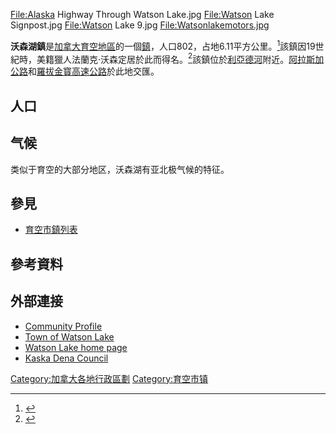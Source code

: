 {{Infobox settlement
|official_name = {{lang|en|Town of Watson Lake}} {{en}}
|name = 沃森湖鎮
|settlement_type = [[鎮|鎮]]（{{lang|en|Town}}）
|pushpin_map = 
|coordinates_region = 
|subdivision_type = [[世界地理索引|國家]]
|subdivision_type1 = [[加拿大行政區劃|省份]]
|subdivision_name = {{CAN}}
|subdivision_name1 = {{YT}}
|leader_title = 鎮長
|leader_name = Justin Brown
|established_title = 建立日期
|established_date = 1984年4月1日
|area_total_km2 = 6.11
|area_land_km2 = 6.11
|area_water_km2 = 
|area_water_sq_mi = 
|area_water_percent = 
|population_as_of = 2011
|population_footnotes = 
|population_note = 
|population_total = 802（育空第3名）
|population_density_km2 = 131
|population_density_sq_mi =  
|timezone = [[太平洋時區|太平洋標準時間]] (PST)
|utc_offset = −8
|timezone_DST = [[太平洋時區|太平洋夏令時間]] (PDT)
|utc_offset_DST = −7
|latd = 60
|latm = 07
|lats = 
|latNS = N
|longd = 128
|longm = 48
|longs = 
|longEW = W
|postal_code_type = 
|postal_code = 
|area_code = 
|website = [http://www.watsonlake.ca/ 沃森湖鎮官方網站（英文）]
|footnotes = 
}}

<gallery mode="packed-hover">
File:Alaska Highway Through Watson Lake.jpg
File:Watson Lake Signpost.jpg
File:Watson Lake 9.jpg
File:Watsonlakemotors.jpg
</gallery>

'''沃森湖鎮'''是[[加拿大|加拿大]][[育空地區|育空地區]]的一個[[鎮|鎮]]，人口802，占地6.11平方公里。<ref name=2011censusYKmunis>{{cite web | url=http://www12.statcan.gc.ca/census-recensement/2011/dp-pd/hlt-fst/pd-pl/Table-Tableau.cfm?LANG=Eng&T=302&SR=1&S=51&O=A&RPP=9999&CMA=0&PR=60 | title=Population and dwelling counts, for Canada, provinces and territories, and census subdivisions (municipalities), 2011 and 2006 censuses (Yukon) | publisher=Statistics Canada | date=January 13, 2014 | accessdate=January 15, 2014 | archive-date=2017-06-30 | archive-url=https://web.archive.org/web/20170630190826/http://www12.statcan.gc.ca/census-recensement/2011/dp-pd/hlt-fst/pd-pl/Table-Tableau.cfm?LANG=Eng&T=302&SR=1&S=51&O=A&RPP=9999&CMA=0&PR=60 | dead-url=no }}</ref>該鎮因19世紀時，美籍獵人法蘭克·沃森定居於此而得名。<ref>{{Cite web |url=http://www.yukoninfo.com/watson-lake-history/ |title=存档副本 |access-date=2017-02-01 |archive-date=2020-09-24 |archive-url=https://web.archive.org/web/20200924183838/https://yukoninfo.com/watson-lake-history/ |dead-url=no }}</ref>該鎮位於[[利亞德河|利亞德河]]附近。[[阿拉斯加公路|阿拉斯加公路]]和[[羅拔金寳高速公路|羅拔金寳高速公路]]於此地交匯。

== 人口 ==
{{Canada_census|2011_population=802|2011_pop_delta=-5.2%|2011_land_area=6.11|2011_pop_density=131.3|2011_median_age=|2011_median_age_m=|2011_median_age_f=|2011_total_pvt_dwell=417|2011_mean_hh_income=|2011_access_date=2012-02-08|2006_population=846|2006_pop_delta=-7.2|2006_land_area=5.16|2006_pop_density=163.9|2006_median_age=37.9|2006_median_age_m=36.8|2006_median_age_f=38.5|2006_total_pvt_dwell=424|2006_mean_hh_income=60,053|2006_access_date=2012-02-08}}

== 气候 ==
类似于育空的大部分地区，沃森湖有亚北极气候的特征。

{{Weather box
|location = 沃森湖鎮
|metric first = Y
|single line = Y
|Jan maximum humidex = 5.6
|Feb maximum humidex = 11.1
|Mar maximum humidex = 11.5
|Apr maximum humidex = 20.0
|May maximum humidex = 34.2
|Jun maximum humidex = 33.3
|Jul maximum humidex = 41.4
|Aug maximum humidex = 36.8
|Sep maximum humidex = 26.8
|Oct maximum humidex = 17.6
|Nov maximum humidex = 11.7
|Dec maximum humidex = 7.9
|year maximum humidex = 41.4
|Jan record high C = 8.9
|Feb record high C = 12.2
|Mar record high C = 11.7
|Apr record high C = 20.1
|May record high C = 34.2
|Jun record high C = 33.9
|Jul record high C = 35.4
|Aug record high C = 32.8
|Sep record high C = 27.8
|Oct record high C = 21.7
|Nov record high C = 12.2
|Dec record high C = 8.4
|year record high C = 35.4
|Jan high C = -17.5
|Feb high C = -10.4
|Mar high C = -1.8
|Apr high C = 7.0
|May high C = 14.0
|Jun high C = 19.6
|Jul high C = 21.5
|Aug high C = 19.1
|Sep high C = 12.8
|Oct high C = 3.7
|Nov high C = -10.0
|Dec high C = -16.0
|year high C = 3.5
|Jan mean C = -22.5
|Feb mean C = -17.0
|Mar mean C = -9.6
|Apr mean C = 0.1
|May mean C = 7.6
|Jun mean C = 13.2
|Jul mean C = 15.3
|Aug mean C = 13.0
|Sep mean C = 7.5
|Oct mean C = -0.5
|Nov mean C = -14.7
|Dec mean C = -20.8
|year mean C = -2.4
|Jan low C = -27.5
|Feb low C = -23.5
|Mar low C = -17.3
|Apr low C = -6.8
|May low C = 1.3
|Jun low C = 6.8
|Jul low C = 9.0
|Aug low C = 6.9
|Sep low C = 2.2
|Oct low C = -4.7
|Nov low C = -19.3
|Dec low C = -25.6
|year low C = -8.2
|Jan record low C = -58.9
|Feb record low C = -56.2
|Mar record low C = -46.7
|Apr record low C = -32.8
|May record low C = -16.0
|Jun record low C = -3.3
|Jul record low C = 0.6
|Aug record low C = -6.7
|Sep record low C = -13.9
|Oct record low C = -36.6
|Nov record low C = -47.5
|Dec record low C = -53.3
|year record low C = -58.9
|Jan chill = -66.0
|Feb chill = -63.0
|Mar chill = -51.0
|Apr chill = -36.0
|May chill = -16.0
|Jun chill = -5.0
|Jul chill = 0.0
|Aug chill = -5.0
|Sep chill = -19.0
|Oct chill = -43.0
|Nov chill = -55.0
|Dec chill = -64.0
|year chill = -66.0
|Jan precipitation mm = 30.9
|Feb precipitation mm = 20.4
|Mar precipitation mm = 15.3
|Apr precipitation mm = 14.1
|May precipitation mm = 37.4
|Jun precipitation mm = 54.9
|Jul precipitation mm = 59.5
|Aug precipitation mm = 47.6
|Sep precipitation mm = 42.6
|Oct precipitation mm = 37.7
|Nov precipitation mm = 27.9
|Dec precipitation mm = 27.9
|year precipitation mm = 416.4
|Jan rain mm = 0.1
|Feb rain mm = 0.0
|Mar rain mm = 0.1
|Apr rain mm = 4.6
|May rain mm = 33.6
|Jun rain mm = 54.9
|Jul rain mm = 59.5
|Aug rain mm = 47.4
|Sep rain mm = 41.1
|Oct rain mm = 19.5
|Nov rain mm = 0.6
|Dec rain mm = 0.5
|year rain mm = 262.0
|Jan snow cm = 40.6
|Feb snow cm = 28.5
|Mar snow cm = 19.6
|Apr snow cm = 11.4
|May snow cm = 3.7
|Jun snow cm = 0.0
|Jul snow cm = 0.0
|Aug snow cm = 0.3
|Sep snow cm = 1.7
|Oct snow cm = 20.8
|Nov snow cm = 34.2
|Dec snow cm = 35.3
|year snow cm = 196.1
<!--humidity at 15:00 LST-->
|Jan humidity = 75.5
|Feb humidity = 73.7
|Mar humidity = 59.9
|Apr humidity = 46.3
|May humidity = 41.4
|Jun humidity = 43.5
|Jul humidity = 47.7
|Aug humidity = 49.6
|Sep humidity = 56.4
|Oct humidity = 69.1
|Nov humidity = 79.8
|Dec humidity = 76.9
|year humidity = 60.0
|unit precipitation days = 0.2 mm
|Jan precipitation days = 13.2
|Feb precipitation days = 10.3
|Mar precipitation days = 9.3
|Apr precipitation days = 6.3
|May precipitation days = 11.5
|Jun precipitation days = 12.7
|Jul precipitation days = 14.8
|Aug precipitation days = 13.7
|Sep precipitation days = 13.8
|Oct precipitation days = 14.4
|Nov precipitation days = 14.6
|Dec precipitation days = 12.6
|year precipitation days = 147.2
|unit rain days = 0.2 mm
|Jan rain days = 0.2
|Feb rain days = 0.1
|Mar rain days = 0.2
|Apr rain days = 2.3
|May rain days = 11.0
|Jun rain days = 12.7
|Jul rain days = 14.8
|Aug rain days = 13.7
|Sep rain days = 13.4
|Oct rain days = 7.5
|Nov rain days = 0.5
|Dec rain days = 0.4
|year rain days= 76.6
|unit snow days = 0.2 cm
|Jan snow days = 13.9
|Feb snow days = 10.8
|Mar snow days = 9.8
|Apr snow days = 4.8
|May snow days = 1.5
|Jun snow days = 0.0
|Jul snow days = 0.0
|Aug snow days = 0.2
|Sep snow days = 1.0
|Oct snow days = 8.3
|Nov snow days = 15.2
|Dec snow days = 13.2
|year snow days = 78.7
|source 1 = <ref name=metadata>{{cite web |url=http://www.climate.weatheroffice.gc.ca/climate_normals/station_metadata_e.html?StnId=1615 |title=Calculation Information for 1981 to 2010 Canadian Normals Data |publisher=Environment Canada |accessdate=9 July 2013 |deadurl=yes |archiveurl=https://web.archive.org/web/20130614103326/http://www.climate.weatheroffice.gc.ca/climate_normals/station_metadata_e.html?StnId=1615 |archivedate=2013年6月14日 }}</ref>|date=9 March 2013
}}

== 參見 ==
*[[育空市鎮列表|育空市鎮列表]]

==參考資料==
{{reflist}}

==外部連接==
*[https://web.archive.org/web/20050414152134/http://yukoncommunities.yk.ca/communities/watsonlake/ Community Profile]
*[https://web.archive.org/web/20130407201434/http://www.yukoninfo.com/watson/watsonlakeinfo.htm Town of Watson Lake]
*[http://watsonlake.ca/content/home Watson Lake home page] {{Wayback|url=http://watsonlake.ca/content/home |date=20110706212559 }}
*[http://www.kaskadenacouncil.com/ Kaska Dena Council] {{Wayback|url=http://www.kaskadenacouncil.com/ |date=20121220110922 }}
{{育空行政区划}}
{{加拿大小作品}}

[[Category:加拿大各地行政區劃|Category:加拿大各地行政區劃]]
[[Category:育空市镇|Category:育空市镇]]